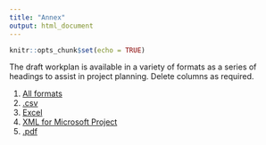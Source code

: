 ```yaml
---
title: "Annex"
output: html_document
---
```


```r
knitr::opts_chunk$set(echo = TRUE)
```

The draft workplan is available in a variety of formats as a series of headings to assist in project planning. Delete columns as required.

1. [All formats](https://github.com/poldham/abs_permits/blob/gh-pages/annex/draft_workplan.zip?raw=true)
2. [.csv](https://github.com/poldham/abs_permits/raw/gh-pages/annex/draft_workplan/draft_workplan.csv)
3. [Excel](https://github.com/poldham/abs_permits/blob/gh-pages/annex/draft_workplan/draft_workplan.xlsx?raw=true)
4. [XML for Microsoft Project](https://github.com/poldham/abs_permits/raw/gh-pages/annex/draft_workplan/draft_workplan.xml)
5. [.pdf](https://github.com/poldham/abs_permits/raw/gh-pages/annex/draft_workplan/draft_workplan.pdf)